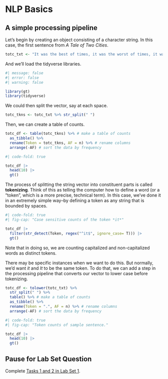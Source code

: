 
# NLP Basics

## A simple processing pipeline

Let's begin by creating an object consisting of a character string. In this case, the first sentence from *A Tale of Two Cities*.

```r
totc_txt <- "It was the best of times, it was the worst of times, it was the age of wisdom, it was the age of foolishness, it was the epoch of belief, it was the epoch of incredulity, it was the season of Light, it was the season of Darkness, it was the spring of hope, it was the winter of despair."
```

And we'll load the tidyverse libraries.

```r
#| message: false
#| error: false
#| warning: false

library(gt)
library(tidyverse)
```

We could then split the vector, say at each space.

```r

totc_tkns <- totc_txt %>% str_split(" ")
```

Then, we can create a table of counts.

```r

totc_df <- table(totc_tkns) %>% # make a table of counts
  as_tibble() %>%
  rename(Token = totc_tkns, AF = n) %>% # rename columns
  arrange(-AF) # sort the data by frequency
```

```r
#| code-fold: true

totc_df |>
  head(10) |>
  gt()
```

The process of splitting the string vector into constituent parts is called **tokenizing**. Think of this as telling the computer how to define a word (or a "token", which is a more precise, technical term). In this case, we've done it in an extremely simple way--by defining a token as any string that is bounded by spaces.

```r
#| code-fold: true
#| fig-cap: "Case sensitive counts of the token *it*"

totc_df |>
  filter(str_detect(Token, regex("^it$", ignore_case= T))) |>
  gt()
```

Note that in doing so, we are counting capitalized and non-capitalized words as distinct tokens.

There may be specific instances when we want to do this. But normally, we'd want *it* and *It* to be the same token. To do that, we can add a step in the processing pipeline that converts our vector to lower case before tokenizing.

```r

totc_df <- tolower(totc_txt) %>%
  str_split(" ") %>%
  table() %>% # make a table of counts
  as_tibble() %>%
  rename(Token = ".", AF = n) %>% # rename columns
  arrange(-AF) # sort the data by frequency
```


```r
#| code-fold: true
#| fig-cap: "Token counts of sample sentence."

totc_df |>
  head(10) |>
  gt()
```

::: callout-important
## Pause for Lab Set Question

Complete [Tasks 1 and 2 in Lab Set 1](../lab_sets/LabSet_01.qmd#nlp-basics).
:::

